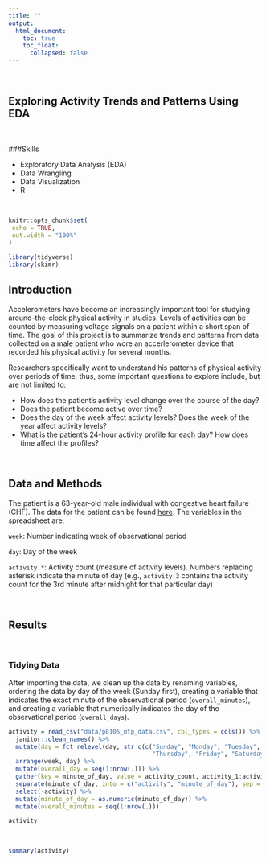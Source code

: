 ```yaml
---
title: ""
output:
  html_document:
    toc: true
    toc_float:
      collapsed: false
---
```


<br>

<style>
.list-group-item.active, .list-group-item.active:focus, .list-group-item.active:hover {
    background-color: #337ab7;
}

.navbar-default .navbar-collapse, .navbar-default .navbar-form {
background-color: #337ab7;
}

#Drop-Down Menu Color
.navbar-default .navbar-nav>.open>a, .navbar-default .navbar-nav>.open>a:focus, .navbar-default .navbar-nav>.open>a:hover {
background-color: #337ab7;
}

.navbar-default {
background-color: #337ab7;
}

.navbar-default .navbar-nav>li>a {
color: white;
font-weight: bold;
}

.navbar-default .navbar-brand {
color: white;
font-weight: bold;
}

</style>

## Exploring Activity Trends and Patterns Using EDA

<br>

###Skills 

* Exploratory Data Analysis (EDA)
* Data Wrangling
* Data Visualization
* R

<br>

```r
knitr::opts_chunk$set(
 echo = TRUE,
 out.width = "100%"
)

library(tidyverse)
library(skimr)
```


## Introduction

Accelerometers have become an increasingly important tool for studying around-the-clock physical activity in studies. Levels of activities can be counted by measuring voltage signals on a patient within a short span of time. The goal of this project is to summarize trends and patterns from data collected on a male patient who wore an accerlerometer device that recorded his physical activity for several months.

Researchers specifically want to understand his patterns of physical activity over periods of time; thus, some important questions to explore include, but are not limited to:

* How does the patient's activity level change over the course of the day?
* Does the patient become active over time?
* Does the day of the week affect activity levels? Does the week of the year affect activity levels?
* What is the patient's 24-hour activity profile for each day? How does time affect the profiles?

<br>

## Data and Methods

The patient is a 63-year-old male individual with congestive heart failure (CHF). The data for the patient can be found [here](data/p8105_mtp_data.csv). The variables in the spreadsheet are:

<p> `week`: Number indicating week of observational period <br> <p> 
`day`: Day of the week <br> <p>
`activity.*`: Activity count (measure of activity levels). Numbers replacing asterisk indicate the minute of day (e.g., `activity.3` contains the activity count for the 3rd minute after midnight for that particular day) <br> <p>

<br>

## Results

<br>

### Tidying Data

After importing the data, we clean up the data by renaming variables, ordering the data by day of the week (Sunday first), creating a variable that indicates the exact minute of the observational period (`overall_minutes`), and creating a variable that numerically indicates the day of the observational period (`overall_days`).

```r
activity = read_csv("data/p8105_mtp_data.csv", col_types = cols()) %>% 
  janitor::clean_names() %>%
  mutate(day = fct_relevel(day, str_c(c("Sunday", "Monday", "Tuesday", "Wednesday",
                                        "Thursday", "Friday", "Saturday")))) %>% 
  arrange(week, day) %>% 
  mutate(overall_day = seq(1:nrow(.))) %>% 
  gather(key = minute_of_day, value = activity_count, activity_1:activity_1440) %>% 
  separate(minute_of_day, into = c("activity", "minute_of_day"), sep = "_") %>% 
  select(-activity) %>% 
  mutate(minute_of_day = as.numeric(minute_of_day)) %>% 
  mutate(overall_minutes = seq(1:nrow(.))) 

activity
```

<br>

```r
summary(activity)

```


